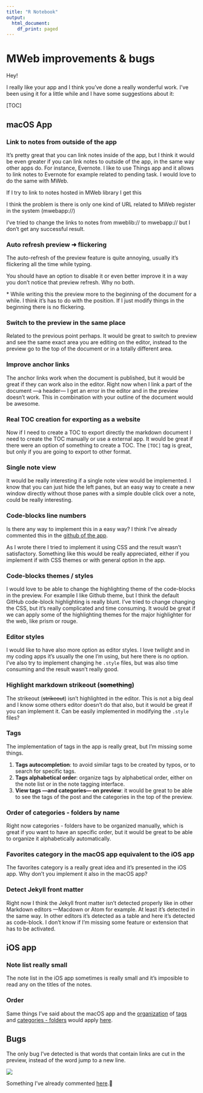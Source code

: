 ```yaml
---
title: "R Notebook"
output:
  html_document:
    df_print: paged
---
```

# MWeb improvements & bugs

Hey! 

I really like your app and I think you've done a really wonderful work. I've been using it for a little while and I have some suggestions about it:  

[TOC]

## macOS App

### Link to notes from outside of the app

It's pretty great that you can link notes inside of the app, but I think it would be even greater if you can link notes to outside of the app, in the same way other apps do. For instance, Evernote. I like to use Things app and it allows to link notes to Evernote for example related to pending task. I would love to do the same with MWeb. 

If I try to link to notes hosted in MWeb library I get this 

I think the problem is there is only one kind of URL related to MWeb register in the system (mwebapp://) 

I've tried to change the links to notes from mweblib:// to mwebapp:// but I don't get any successful result. 

### Auto refresh preview ➜ flickering

The auto-refresh of the preview feature is quite annoying, usually it's flickering all the time while typing. 

You should have an option to disable it or even better improve it in a way you don't notice that preview refresh. Why no both. 

\* While writing this the preview more to the beginning of the document for a while. I think it's has to do with the position. If I just modify things in the beginning there is no flickering. 

### Switch to the preview in the same place

Related to the previous point perhaps. It would be great to switch to preview and see the same exact area you are editing on the editor, instead to the preview go to the top of the document or in a totally different area. 

### Improve anchor links

The anchor links work when the document is published, but it would be great if they can work also in the editor. Right now when I link a part of the document —a header— I get an error in the editor and in the preview doesn't work. This in combination with your outline of the document would be awesome. 

### Real TOC creation for exporting as a website

Now if I need to create a TOC to export directly the markdown document I need to create the TOC manually or use a external app. It would be great if there were an option of something to create a TOC. The `[TOC]` tag is great, but only if you are going to export to other format. 

### Single note view

It would be really interesting if a single note view would be implemented. I know that you can just hide the left panes, but an easy way to create a new window directly without those panes with a simple double click over a note, could be really interesting. 

### Code-blocks line numbers

Is there any way to implement this in a easy way? I think I've already commented this in the [github of the app](https://github.com/oulvhai/MWeb-issues/issues/941). 

As I wrote there I tried to implement it using CSS and the result wasn't satisfactory. Something like this would be really appreciated, either if you implement if with CSS themes or with general option in the app. 

### Code-blocks themes / styles

I would love to be able to change the highlighting theme of the code-blocks in the preview. For example I like Github theme, but I think the default GitHub code-block highlighting is really blunt. I've tried to change changing the CSS, but it's really complicated and time consuming. It would be great if we can apply some of the highlighting themes for the major highlighter for the web, like prism or rouge. 

### Editor styles

I would like to have also more option as editor styles. I love twilight and in my coding apps it's usually the one I'm using, but here there is no option. I've also try to implement changing he `.style` files, but was also time consuming and the result wasn't really good. 

### Highlight markdown strikeout (~~something~~)

The strikeout (~~strikeout~~) isn't highlighted in the editor. This is not a big deal and I know some others editor doesn't do that also, but it would be great if you can implement it. Can be easily implemented in modifying the `.style` files? 

### Tags

The implementation of tags in the app is really great, but I'm missing some things. 

1. **Tags autocompletion**: to avoid similar tags to be created by typos, or to search for specific tags.
2. **Tags alphabetical order**: organize tags by alphabetical order, either on the note list or in the note tagging interface.    
3. **View tags —and categories— on preview**: it would be great to be able to see the tags of the post and the categories in the top of the preview. 

### Order of categories - folders by name

Right now categories - folders have to be organized manually, which is great if you want to have an specific order, but it would be great to be able to organize it alphabetically automatically. 

### Favorites category in the macOS app equivalent to the iOS app

The favorites category is a really great idea and it's presented in the iOS app. Why don't you implement it also in the macOS app? 

### Detect Jekyll front matter

Right now I think the Jekyll front matter isn't detected properly like in other Markdown editors —Macdown or Atom for example. At least it's detected in the same way. In other editors it's detected as a table and here it's detected as code-block. I don't know if I'm missing some feature or extension that has to be activated. 

## iOS app

### Note list really small

The note list in the iOS app sometimes is really small and it's imposible to read any on the titles of the notes. 

### Order

Same things I've said about the macOS app and the [organization]() of [tags](#tags) and [categories - folders](#order-of-categories---folders-by-name) would apply [here](#highlight-markdown-strikeout-~~something~~). 

## Bugs

The only bug I've detected is that words that contain links are cut in the preview, instead of the word jump to a new line. 

![](https://user-images.githubusercontent.com/22882880/40839592-fd3ff5ae-65ab-11e8-908c-da243bfb5878.png)

Something I've already commented [here](https://github.com/oulvhai/MWeb-issues/issues/942).       




